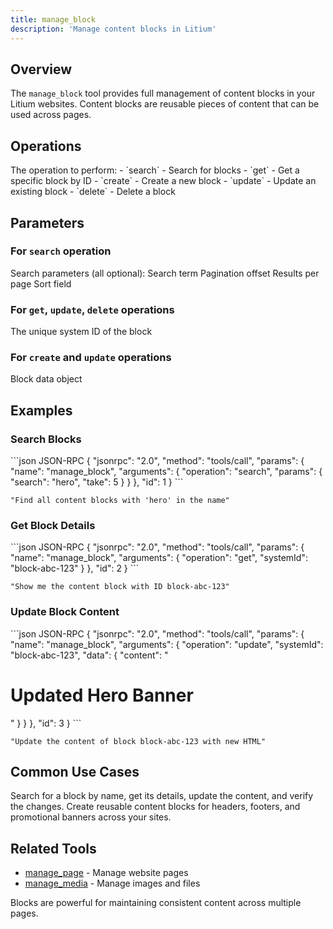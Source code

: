 ```yaml
---
title: manage_block
description: 'Manage content blocks in Litium'
---
```


## Overview

The `manage_block` tool provides full management of content blocks in your Litium websites. Content blocks are reusable pieces of content that can be used across pages.

## Operations

<ParamField path="operation" type="string" required>
  The operation to perform:
  - `search` - Search for blocks
  - `get` - Get a specific block by ID
  - `create` - Create a new block
  - `update` - Update an existing block
  - `delete` - Delete a block
</ParamField>

## Parameters

### For `search` operation

<ParamField path="params" type="object">
  Search parameters (all optional):
  
  <Expandable title="properties">
    <ParamField path="search" type="string">
      Search term
    </ParamField>
    <ParamField path="skip" type="number" default="0">
      Pagination offset
    </ParamField>
    <ParamField path="take" type="number" default="20">
      Results per page
    </ParamField>
    <ParamField path="sort" type="string">
      Sort field
    </ParamField>
  </Expandable>
</ParamField>

### For `get`, `update`, `delete` operations

<ParamField path="systemId" type="string" required>
  The unique system ID of the block
</ParamField>

### For `create` and `update` operations

<ParamField path="data" type="object" required>
  Block data object
</ParamField>

## Examples

### Search Blocks

<CodeGroup>
```json JSON-RPC
{
  "jsonrpc": "2.0",
  "method": "tools/call",
  "params": {
    "name": "manage_block",
    "arguments": {
      "operation": "search",
      "params": {
        "search": "hero",
        "take": 5
      }
    }
  },
  "id": 1
}
```

```text Natural Language
"Find all content blocks with 'hero' in the name"
```
</CodeGroup>

### Get Block Details

<CodeGroup>
```json JSON-RPC
{
  "jsonrpc": "2.0",
  "method": "tools/call",
  "params": {
    "name": "manage_block",
    "arguments": {
      "operation": "get",
      "systemId": "block-abc-123"
    }
  },
  "id": 2
}
```

```text Natural Language
"Show me the content block with ID block-abc-123"
```
</CodeGroup>

### Update Block Content

<CodeGroup>
```json JSON-RPC
{
  "jsonrpc": "2.0",
  "method": "tools/call",
  "params": {
    "name": "manage_block",
    "arguments": {
      "operation": "update",
      "systemId": "block-abc-123",
      "data": {
        "content": "<h1>Updated Hero Banner</h1>"
      }
    }
  },
  "id": 3
}
```

```text Natural Language
"Update the content of block block-abc-123 with new HTML"
```
</CodeGroup>

## Common Use Cases

<AccordionGroup>
  <Accordion title="Content Updates">
    Search for a block by name, get its details, update the content, and verify the changes.
  </Accordion>
  
  <Accordion title="Block Management">
    Create reusable content blocks for headers, footers, and promotional banners across your sites.
  </Accordion>
</AccordionGroup>

## Related Tools

- [manage_page](/tools/content/manage-page) - Manage website pages
- [manage_media](/tools/media/manage-media) - Manage images and files

<Info>
  Blocks are powerful for maintaining consistent content across multiple pages.
</Info>

